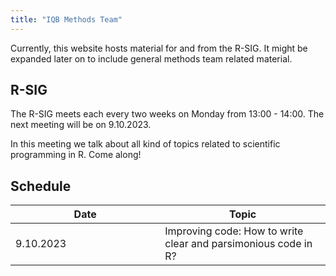 ```yaml
---
title: "IQB Methods Team"
---
```


Currently, this website hosts material for and from the R-SIG. It might be expanded later on to include general methods team related material.


## R-SIG
::: callout-tip
The R-SIG meets each every two weeks on Monday from 13:00 - 14:00. The next meeting will be on 9.10.2023.
:::

In this meeting we talk about all kind of topics related to scientific programming in R.
Come along!

## Schedule

| Date      | Topic      |
|-----------|------------|
| 9.10.2023 | Improving code: How to write clear and parsimonious code in R?|